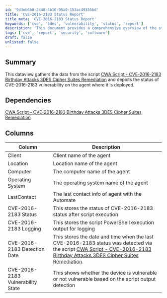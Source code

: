 ```yaml
---
id: '9d3eb6b0-2448-4b16-95a0-153ac49355bd'
title: 'CVE-2016-2183 Status Report'
title_meta: 'CVE-2016-2183 Status Report'
keywords: ['cve', '3des', 'vulnerability', 'status', 'report']
description: 'This document provides a comprehensive overview of the status of the CVE-2016-2183 vulnerability on agents where the remediation script has been deployed, including details on the operating system, last contact, and vulnerability state.'
tags: ['cve', 'report', 'security', 'software']
draft: false
unlisted: false
---
```

## Summary

This dataview gathers the data from the script [CWA Script - CVE-2016-2183 Birthday Attacks 3DES Cipher Suites Remediation](https://proval.itglue.com/DOC-5078775-17234041) and depicts the status of CVE-2016-2183 vulnerability on the agent where it is deployed.

## Dependencies

[CWA Script - CVE-2016-2183 Birthday Attacks 3DES Cipher Suites Remediation](https://proval.itglue.com/DOC-5078775-17234041)

## Columns

| Column                         | Description                                                                                           |
|--------------------------------|-------------------------------------------------------------------------------------------------------|
| Client                         | Client name of the agent                                                                              |
| Location                       | Location name of the agent                                                                            |
| Computer                       | The computer name of the agent                                                                        |
| Operating System               | The operating system name of the agent                                                                |
| LastContact                    | The last contact info of agent with the Automate                                                     |
| CVE-2016-2183 Status           | This stores the status of CVE-2016-2183 status after script execution                                 |
| CVE-2016-2183 Logging          | This stores the script PowerShell execution output for logging                                        |
| CVE-2016-2183 Detection Date   | This stores the date and time when the last CVE-2016-2183 status was detected via the script [CWA Script - CVE-2016-2183 Birthday Attacks 3DES Cipher Suites Remediation](https://proval.itglue.com/DOC-5078775-17234041). |
| CVE-2016-2183 Vulnerability State | This shows whether the device is vulnerable or not vulnerable based on the script output detection   |












